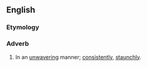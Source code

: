 ==English==

===Etymology===
{{suffix|unwavering|ly}}

===Adverb===
{{en-adv}}

# In an [[unwavering]] manner; [[consistently]], [[staunchly]].